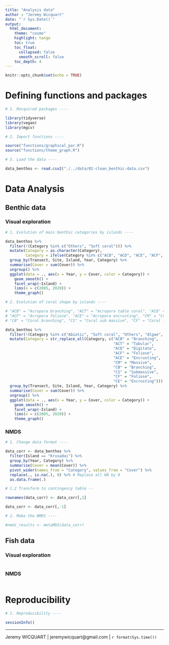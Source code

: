 ```yaml
---
title: "Analysis data"
author : "Jeremy Wicquart"
date: "`r Sys.Date()`"
output: 
  html_document:
    theme: "cosmo"
    highlight: tango
    toc: true
    toc_float:
      collapsed: false
      smooth_scroll: false
    toc_depth: 4
---
```


```r

knitr::opts_chunk$set(echo = TRUE)

```

# Defining functions and packages

```r

# 1. Recquired packages ----

library(tidyverse)
library(vegan)
library(mgcv)

# 2. Import functions ----

source("functions/graphical_par.R")
source("functions/theme_graph.R")

# 3. Load the data ----

data_benthos <- read.csv2("./../data/02-clean_benthic-data.csv")

```

# Data Analysis

## Benthic data

### Visual exploration

```r

# 1. Evolution of main benthic categories by islands ----

data_benthos %>% 
  filter(!(Category %in% c("Others", "Soft coral"))) %>% 
  mutate(Category = as.character(Category),
         Category = ifelse(Category %in% c("ACB", "ACD", "ACE", "ACF", "ACT", "CB", "CE", "CF", "CM", "CS"), "Coral", Category)) %>% 
  group_by(Transect, Site, Island, Year, Category) %>% 
  summarise(Cover = sum(Cover)) %>% 
  ungroup() %>% 
  ggplot(data = ., aes(x = Year, y = Cover, color = Category)) +
    geom_smooth() +
    facet_wrap(~Island) +
    lims(x = c(2005, 2020)) +
    theme_graph()

```

```r

# 2. Evolution of coral shape by islands ----

# "ACB" = "Acropora branching", "ACT" = "Acropora table coral", "ACD" = "Acropora digitate",
# "ACF" = "Acropora foliose", "ACE" = "Acropora encrusting", "CM" = "Coral massive",
# "CB" = "Coral branching", "CS" = "Coral sub massive", "CF" = "Coral foliose", "CE" = "Coral encrusting"

data_benthos %>% 
  filter(!(Category %in% c("Abiotic", "Soft coral", "Others", "Algae", "CCA"))) %>% 
  mutate(Category = str_replace_all(Category, c("ACB" = "Branching",
                                                "ACT" = "Tabular",
                                                "ACD" = "Digitate",
                                                "ACF" = "Foliose",
                                                "ACE" = "Encrusting",
                                                "CM" = "Massive",
                                                "CB" = "Branching",
                                                "CS" = "Submassive",
                                                "CF" = "Foliose",
                                                "CE" = "Encrusting"))) %>% 
  group_by(Transect, Site, Island, Year, Category) %>% 
  summarise(Cover = sum(Cover)) %>% 
  ungroup() %>% 
  ggplot(data = ., aes(x = Year, y = Cover, color = Category)) +
    geom_smooth() +
    facet_wrap(~Island) +
    lims(x = c(2005, 2020)) +
    theme_graph()

```

### NMDS

```r

# 1. Change data format ----

data_corr <- data_benthos %>% 
  filter(Island == "Krusadai") %>% 
  group_by(Year, Category) %>% 
  summarise(Cover = mean(Cover)) %>% 
  pivot_wider(names_from = "Category", values_from = "Cover") %>% 
  replace(., is.na(.), 0) %>% # Replace all NA by 0
  as.data.frame(.)

# 1.2 Transform to contingency table --

rownames(data_corr) <- data_corr[,1]

data_corr <- data_corr[,-1]

# 2. Make the NMDS ----

#nmds_results <- metaMDS(data_corr)

```

## Fish data

### Visual exploration

```r



```

### NMDS

```r


```

# Reproducibility

```r

# 1. Reproducibility ----

sessionInfo()

```

---
Jeremy WICQUART | jeremywicquart@gmail.com | `r format(Sys.time())`